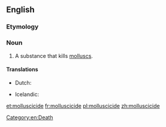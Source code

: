 ==English==

===Etymology===
{{suffix|mollusc|cide|lang=en}}

===Noun===
{{en-noun}}

# A substance that kills [[mollusc]]s.

====Translations====
{{trans-top|substance that kills molluscs}}
* Dutch: {{t+|nl|slakkenbestrijdingsmiddel}}
{{trans-mid}}
* Icelandic: {{t|is|lindýraeitur|n}}
{{trans-bottom}}

[[Category:en:Death]]

[[et:molluscicide]]
[[fr:molluscicide]]
[[pl:molluscicide]]
[[zh:molluscicide]]